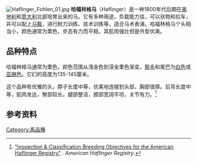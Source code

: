 [[File:Haflinger_Fohlen_01.jpg|thumb]]
'''哈福林格马'''（Haflinger）是一种1800年代后期在[[奥地利|奥地利]]和[[意大利|意大利]]北部培育出来的马。它有多种用途，负载能力佳，可以驮物和拉车，并可以配上[[马鞍|马鞍]]，进行耐力训练、技术训练等，适合马术表演。哈福林格马个头相当小，颜色通常为栗色，步态有力而平稳。其肌肉强壮但是外型优美。

==品种特点==
哈福林格马通常为栗色，颜色范围从浅金色到深金栗色渐变。[[鬃毛|鬃毛]]和尾巴为[[白色|白色]]或[[亚麻色|亚麻色]]。它们的高度为135-145厘米。

这个品种有优雅的头，脖子长度中等，优美地连接到头部，胸部很厚。后背长度中等，肌肉发达，臀部较长。腿部整洁，膝部宽阔平坦，关节有力。<ref>[http://www.haflingerhorse.com/ahr_breed_standards.htm "Inspection & Classification Breeding Objectives for the American Haflinger Registry"] {{Wayback|url=http://www.haflingerhorse.com/ahr_breed_standards.htm |date=20080201105457 }}. ''American Haflinger Registry''.</ref>

==参考资料==
{{reflist}}

[[Category:馬品種|Category:馬品種]]